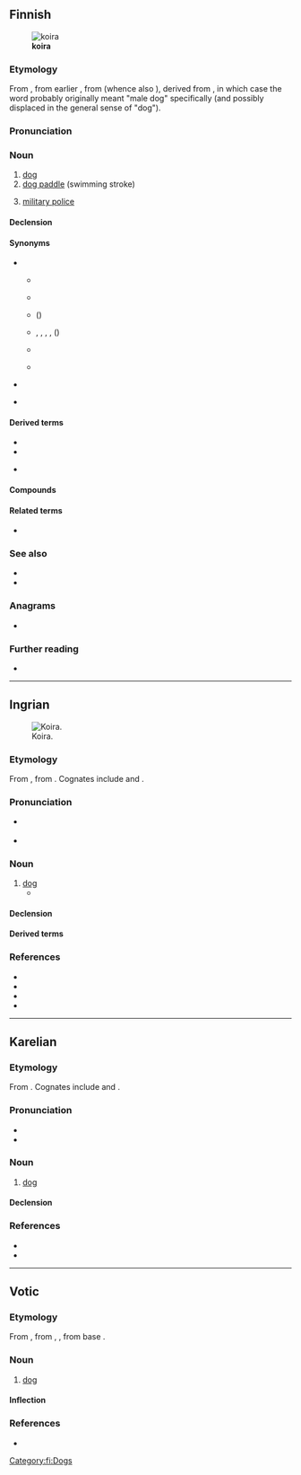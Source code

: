 {{also|Koira}}
==Finnish==
{{wikipedia|lang=fi}}
[[File:Finnish Spitz 600.jpg|thumb|'''koira''']]

===Etymology===
From {{inh|fi|fiu-fin-pro|*koira}}, from earlier {{m|urj-pro||*koj(e)ra}}, from {{inh|fi|urj-pro|*kojera|t=male animal}} (whence also {{m|fi|koiras|t=male animal}}), derived from {{der|fi|urj-pro|*koje||male, man}}, in which case the word probably originally meant "male dog" specifically (and possibly displaced {{m|fi|peni}} in the general sense of "dog").

===Pronunciation===
{{fi-pronunciation}}

===Noun===
{{fi-noun}}

# [[dog]]
# [[dog paddle]] (swimming stroke)
# {{lb|fi|military slang}} [[military police]]

====Declension====
{{fi-decl-koira|koir|||a}}

====Synonyms====
* {{s|dog}}
** {{q|affectionate}} {{l|fi|haukku}}
** {{q|archaic}} {{l|fi|peni}}
** {{q|baby talk}} {{l|fi|hauva}} ({{l|en|doggy}})
** {{q|derogatory}} {{l|fi|hurtta}}, {{l|fi|rakki}}, {{l|fi|piski}}, {{l|fi|murre}}, {{l|fi|tiisti}} ({{l|en|mongrel}})
** {{q|dialectal|humorous}} {{l|fi|hunttu}}
** {{q|slang}} {{l|fi|dogi}}
* {{s|swimming stroke}} {{l|fi|koiranuinti}}
* {{s|military police}} {{l|fi|sotilaspoliisi}}

====Derived terms====
* {{l|fi|koiramainen}}
* {{l|fi|koiruus}}
* {{l|fi|se koira älähtää, johon kalikka kalahtaa||it's the dog that gets hit that yelps}} {{i|refers to the belief that the person protesting loudest is likely to be guilty; used similarly to English {{m|en|a hit dog will holler}}, {{m|en|the lady doth protest too much}}}}

====Compounds====
{{col4-u|fi
|ajokoira
|bernhardinkoira
|dalmatiankoira
|eskimokoira
|faaraokoira
|faraokoira
|hirvikoira
|homekoira
|huumekoira
|hyljekoira
|intianlentäväkoira
|jälkikoira
|jäniskoira
|kahlekoira
|kanakoira
|karhukoira
|kiinanpalatsikoira
|koiraeläimet
|koiraeläin
|koiraemo
|koirakilpailu
|koirakoulu
|koiralauma
|koiranelämä
|koiranhaukunta
|koiranheinä
|koiranheisi
|koiranilma
|koirankarva
|koirankasvattaja
|koirankeksi
|koirankieli
|koirankirppu
|koirankoppi
|koirankorva
|koirankuje
|koirankuri
|koiranköynnös
|koiranleuka
|koirannauris
|koiranpenikka
|koiranpensas
|koiranpentu
|koiranpommi
|koiranputki
|koiranuinti
|koiranuni
|koiranvahti
|koiranvirka
|koiranäyttely
|koirapoliisi
|koirapuisto
|koirarotu
|koirasusi
|koiratappelu
|koiratarha
|koiraurheilu
|koiravahti
|koiravaljakko
|koiravero
|kulkukoira
|kuulokoira
|käyttökoira
|kääpiökoira
|lahokoira
|laiskakoira
|laivakoira
|lammaskoira
|lapinkoira
|lapinporokoira
|lintukoira
|luolakoira
|malmikoira
|maltankoira
|metsästyskoira
|mäyräkoira
|newfoundlandinkoira
|näyttelykoira
|opaskoira
|paimenkoira
|palveluskoira
|pelastuskoira
|pentukoira
|perhoskoira
|poikakoira
|poliisikoira
|pommikoira
|porokoira
|pyreneittenkoira
|rakkikoira
|rauniokoira
|rotukoira
|ruumiskoira
|samojedinkoira
|sankarikoira
|seurakoira
|sotakoira
|supikoira
|susikoira
|sylikoira
|tyttökoira
|uroskoira
|vahtikoira
|vainukoira
|vartiokoira
|verikoira
|vetokoira
|vihikoira
|villakoira
|vinttikoira
}}

====Related terms====
* {{l|fi|koiras}}

===See also===
* {{l|fi|narttu}}
* {{l|fi|penikka}}

===Anagrams===
* {{anagrams|fi|a=aikor|Kairo|kiroa|koria|okria}}

===Further reading===
* {{R:KTSK}}

[[Category:fi:Dogs]]

----

==Ingrian==
[[Image:Husky sitting in snow.jpg|thumb|Koira.]]

===Etymology===
From {{inh|izh|fiu-fin-pro|*koira||male dog}}, from {{inh|izh|urj-pro|*kojera||male animal}}. Cognates include {{cog|fi|koira}} and {{cog|et|koer}}.

===Pronunciation===
* {{a|Hevaha|Soikkola|Ylä-Laukaa}} {{IPA|izh|/ˈkoi̯rɑ/}}
* {{hyph|izh|koi|ra}}

===Noun===
{{head|izh|noun}}

# [[dog]]
#* {{RQ:izh:Bukvari:1936|Ƶucka ono '''koira'''.|Žucka is '''a dog'''.|page=57}}

====Declension====
{{izh-decl/koira|r|r}}
{{izh-decl-table/Ch|koira|koiran|koiraa|koiraa|koiraaz|koirast|koiralle|koiraal|koiralt|koiraks|koiraan|koirat|koiriin|koiria|koirii|koiriiz|koirist|koirille|koiriil|koirilt|koiriks|koiriin}}

====Derived terms====
{{col4|izh
|koirapoika|koiranmarja|koiranputki|koirantöö|koiranuni}}

===References===
* {{R:izh:Junus:1936|page=59}}
* {{R:izh:Nirvi:1971|page=183}}
* {{R:izh:Chernyavskij:2005|page=114}}
* {{R:izh:Konkova:2014|page=72}}

{{C|izh|Canids}}

----

==Karelian==
{{krl-regional|koira|koira}}

===Etymology===
{{dercat|krl|urj-pro|inh=1}}
From {{inh|krl|fiu-fin-pro|*koira}}. Cognates include {{cog|fi|koira}} and {{cog|et|koer}}.

===Pronunciation===
* {{IPA|krl|/ˈkoi̯rɑ/}}
* {{hyph|krl|koi|ra}}

===Noun===
{{krl-noun|koiran|koirua}}

# [[dog]]

====Declension====
{{krl-decl-V/koira|r|r}}
{{krl-decl-T/koira|r|r}}
{{krl-decl-poss}}

===References===
* {{R:krl:Punzhina:1994|+}}
* {{R:krl:Zaykov:2015|собака}}

{{C|krl|Canids}}

----

==Votic==

===Etymology===
From {{inh|vot|fiu-fin-pro|*koira}}, from {{inh|vot|urj-pro|*kojra}}, {{m|urj-pro|*kojera}}, from {{der|vot|urj-pro|-}} base {{m|urj-pro|*koje-||male, human}}.

===Noun===
{{vot-noun|koiraa|koiraa}}

# [[dog]]

====Inflection====
{{vot-decl|koira|koiraa|koiraa|koiraa|koiraz|koirass|koiralõ|koirall|koiralt|koirassi|koirana|koiraka|koiralõssa|koirad|koirõje|koirõit|koirõisõ|koirõiz|koirõiss|koirõilõ|koirõil|koirõlt|koirõissi|koirõina|koirõika|koirõilõssa}}

===References===
* {{R:vot:VKS}}

{{topics|vot|Canids}}